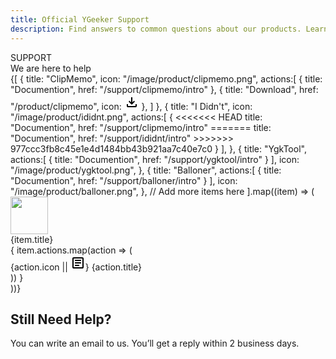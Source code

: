 ```yaml
---
title: Official YGeeker Support
description: Find answers to common questions about our products. Learn how to update your account, protect your privacy, and more.
---
```



<section className="flex min-h-[40vh] w-full flex-col items-center justify-center py-4 text-center font-koulen">
	<div className="text-2xl text-slate-600">SUPPORT</div>
	<div className="text-5xl leading-[1.07143] sm:text-8xl">
		We are here to help
	</div>
</section>
<section className="flex justify-center px-4 sm:px-0">
	<div className="grid w-[976px] grid-cols-1 gap-4 py-2 md:grid-cols-3">
		{[
			{
				title: "ClipMemo",
				icon: "/image/product/clipmemo.png",
				actions:[
					{
						title: "Documention",
						href: "/support/clipmemo/intro"
					},
					{
						title: "Download",
						href: "/product/clipmemo",
						icon: <svg className="fill-blue-600" xmlns="http://www.w3.org/2000/svg" height="24" viewBox="0 -960 960 960" width="24"><path d="M480-320 280-520l56-58 104 104v-326h80v326l104-104 56 58-200 200ZM240-160q-33 0-56.5-23.5T160-240v-120h80v120h480v-120h80v120q0 33-23.5 56.5T720-160H240Z"/></svg>
					},
				]
			},
			{
				title: "I Didn't",
				icon: "/image/product/ididnt.png",
				actions:[
					{
<<<<<<< HEAD
						title: "Documention",  
						href: "/support/clipmemo/intro"
=======
						title: "Documention",
						href: "/support/ididnt/intro"
>>>>>>> 977ccc3fb8c45e1e4d1484bb43b921aa7c40e7c0
					}
				],
			},
			{
				title: "YgkTool",
				actions:[
					{
						title: "Documention",
						href: "/support/ygktool/intro"
					}
				],
				icon: "/image/product/ygktool.png",
			},
			{
				title: "Balloner",
				actions:[
					{
						title: "Documention",
						href: "/support/balloner/intro"
					}
				],
				icon: "/image/product/balloner.png",
			},
			// Add more items here
		].map((item) => (
			<div key={item.route} className="flex flex-col overflow-hidden rounded-xl bg-white px-8 py-6">
				<Image
					className="rounded-xl"
					alt=""
					height="60"
					width="60"
					src={item.icon}
				></Image>
				<div className="w-full py-4 text-xl">
					{item.title}
				</div>
				<div className="space-y-2">
				{
					item.actions.map(action => (
						<div key={action.title} className="flex space-x-2">
							{action.icon || <svg className="fill-blue-600" xmlns="http://www.w3.org/2000/svg" height="24" viewBox="0 -960 960 960" width="24"><path d="M280-280h280v-80H280v80Zm0-160h400v-80H280v80Zm0-160h400v-80H280v80Zm-80 480q-33 0-56.5-23.5T120-200v-560q0-33 23.5-56.5T200-840h560q33 0 56.5 23.5T840-760v560q0 33-23.5 56.5T760-120H200Zm0-80h560v-560H200v560Zm0-560v560-560Z"/></svg>}
							<Link href={action.href} className="text-blue-600 hover:underline">{action.title}</Link>
						</div>
					))
				}
				</div>
			</div>
    	))}
    </div>

</section>
<section className="mt-10 flex justify-center bg-blue-400 p-12 text-white">
	<div className="max-w-[900px] text-center">
		<h2 className="mb-4 text-3xl">Still Need Help?</h2>
		<div>
			You can write an email to us. You’ll get a reply within 2 business
			days.
		</div>
	</div>
</section>
